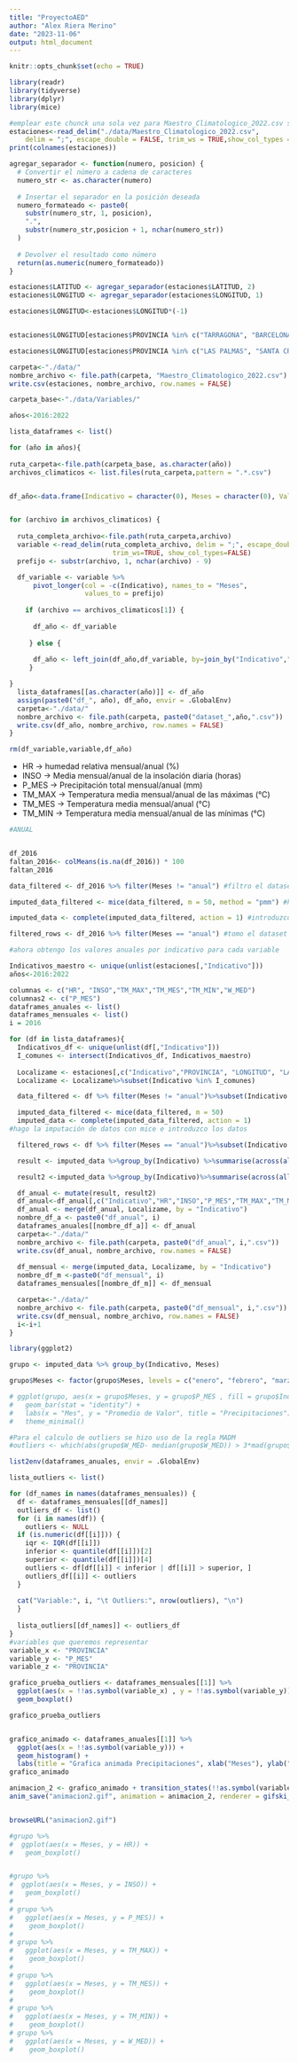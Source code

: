 ---
title: "ProyectoAED"
author: "Alex Riera Merino"
date: "2023-11-06"
output: html_document
---

```{r setup, include=FALSE}
knitr::opts_chunk$set(echo = TRUE)
```

```{r}
library(readr)
library(tidyverse)
library(dplyr)
library(mice)
```


```{r}
#emplear este chunck una sola vez para Maestro_Climatologico_2022.csv sucio, al usarlo más veces se corrompe el archivo
estaciones<-read_delim("./data/Maestro_Climatologico_2022.csv", 
    delim = ";", escape_double = FALSE, trim_ws = TRUE,show_col_types = FALSE)
print(colnames(estaciones))

agregar_separador <- function(numero, posicion) {
  # Convertir el número a cadena de caracteres
  numero_str <- as.character(numero)
  
  # Insertar el separador en la posición deseada
  numero_formateado <- paste0(
    substr(numero_str, 1, posicion),
    ".",
    substr(numero_str,posicion + 1, nchar(numero_str))
  )
  
  # Devolver el resultado como número
  return(as.numeric(numero_formateado))
}

estaciones$LATITUD <- agregar_separador(estaciones$LATITUD, 2)
estaciones$LONGITUD <- agregar_separador(estaciones$LONGITUD, 1)

estaciones$LONGITUD<-estaciones$LONGITUD*(-1)


estaciones$LONGITUD[estaciones$PROVINCIA %in% c("TARRAGONA", "BARCELONA", "BALEARES")] <- -estaciones$LONGITUD[estaciones$PROVINCIA %in% c("TARRAGONA", "BARCELONA","BALEARES")]

estaciones$LONGITUD[estaciones$PROVINCIA %in% c("LAS PALMAS", "SANTA CRUZ DE TENERIFE")] <- 10*estaciones$LONGITUD[estaciones$PROVINCIA %in% c("LAS PALMAS", "SANTA CRUZ DE TENERIFE")]

carpeta<-"./data/"
nombre_archivo <- file.path(carpeta, "Maestro_Climatologico_2022.csv")
write.csv(estaciones, nombre_archivo, row.names = FALSE)

```


```{r}
carpeta_base<-"./data/Variables/"

años<-2016:2022

lista_dataframes <- list()

for (año in años){
  
ruta_carpeta<-file.path(carpeta_base, as.character(año))
archivos_climaticos <- list.files(ruta_carpeta,pattern = ".*.csv")


df_año<-data.frame(Indicativo = character(0), Meses = character(0), Valores= numeric(0))


for (archivo in archivos_climaticos) {
  
  ruta_completa_archivo<-file.path(ruta_carpeta,archivo)
  variable <-read_delim(ruta_completa_archivo, delim = ";", escape_double = FALSE,
                          trim_ws=TRUE, show_col_types=FALSE)
  prefijo <- substr(archivo, 1, nchar(archivo) - 9)

  df_variable <- variable %>%
      pivot_longer(col = -c(Indicativo), names_to = "Meses", 
                   values_to = prefijo) 
  
    if (archivo == archivos_climaticos[1]) {
        
      df_año <- df_variable
      
     } else {
       
      df_año <- left_join(df_año,df_variable, by=join_by("Indicativo","Meses"))
     }

}
  lista_dataframes[[as.character(año)]] <- df_año
  assign(paste0("df_", año), df_año, envir = .GlobalEnv)
  carpeta<-"./data/"
  nombre_archivo <- file.path(carpeta, paste0("dataset_",año,".csv"))
  write.csv(df_año, nombre_archivo, row.names = FALSE)
}

rm(df_variable,variable,df_año)
```

  * HR -> humedad relativa mensual/anual (%)
  * INSO -> Media mensual/anual de la insolación diaria (horas)
  * P_MES -> Precipitación total mensual/anual (mm)
  * TM_MAX -> Temperatura media mensual/anual de las máximas (°C)
  * TM_MES -> Temperatura media mensual/anual (°C)
  * TM_MIN -> Temperatura media mensual/anual de las mínimas (°C)

```{r}
#ANUAL


df_2016
faltan_2016<- colMeans(is.na(df_2016)) * 100
faltan_2016

data_filtered <- df_2016 %>% filter(Meses != "anual") #filtro el dataset quitando los años

imputed_data_filtered <- mice(data_filtered, m = 50, method = "pmm") #hago la imputación de datos con mice mediante el metodo de predictive mean matching

imputed_data <- complete(imputed_data_filtered, action = 1) #introduzco los datos

filtered_rows <- df_2016 %>% filter(Meses == "anual") #tomo el dataset que solo contiene los "anual"

#ahora obtengo los valores anuales por indicativo para cada variable

Indicativos_maestro <- unique(unlist(estaciones[,"Indicativo"]))
años<-2016:2022

columnas <- c("HR", "INSO","TM_MAX","TM_MES","TM_MIN","W_MED")
columnas2 <- c("P_MES")
dataframes_anuales <- list()
dataframes_mensuales <- list()
i = 2016

for (df in lista_dataframes){
  Indicativos_df <- unique(unlist(df[,"Indicativo"]))
  I_comunes <- intersect(Indicativos_df, Indicativos_maestro)
  
  Localizame <- estaciones[,c("Indicativo","PROVINCIA", "LONGITUD", "LATITUD", "MUNICIPIO")]
  Localizame <- Localizame%>%subset(Indicativo %in% I_comunes)

  data_filtered <- df %>% filter(Meses != "anual")%>%subset(Indicativo %in% I_comunes) 

  imputed_data_filtered <- mice(data_filtered, m = 50) 
  imputed_data <- complete(imputed_data_filtered, action = 1) 
#hago la imputación de datos con mice e introduzco los datos

  filtered_rows <- df %>% filter(Meses == "anual")%>%subset(Indicativo %in% I_comunes) 

  result <- imputed_data %>%group_by(Indicativo) %>%summarise(across(all_of(columnas), mean))

  result2 <-imputed_data %>%group_by(Indicativo)%>%summarise(across(all_of("P_MES"), sum))

  df_anual <- mutate(result, result2)
  df_anual<-df_anual[,c("Indicativo","HR","INSO","P_MES","TM_MAX","TM_MES","TM_MIN","W_MED")]
  df_anual <- merge(df_anual, Localizame, by = "Indicativo")
  nombre_df_a <- paste0("df_anual", i)
  dataframes_anuales[[nombre_df_a]] <- df_anual
  carpeta<-"./data/"
  nombre_archivo <- file.path(carpeta, paste0("df_anual", i,".csv"))
  write.csv(df_anual, nombre_archivo, row.names = FALSE)
  
  df_mensual <- merge(imputed_data, Localizame, by = "Indicativo")
  nombre_df_m <-paste0("df_mensual", i)
  dataframes_mensuales[[nombre_df_m]] <- df_mensual

  carpeta<-"./data/"
  nombre_archivo <- file.path(carpeta, paste0("df_mensual", i,".csv"))
  write.csv(df_mensual, nombre_archivo, row.names = FALSE)
  i<-i+1
}

```


```{r}

library(ggplot2)

grupo <- imputed_data %>% group_by(Indicativo, Meses)

grupo$Meses <- factor(grupo$Meses, levels = c("enero", "febrero", "marzo", "abril", "mayo", "junio", "julio", "agosto" ,"septiembre", "octubre", "noviembre", "diciembre"))

# ggplot(grupo, aes(x = grupo$Meses, y = grupo$P_MES , fill = grupo$Indicativo)) +
#   geom_bar(stat = "identity") +
#   labs(x = "Mes", y = "Promedio de Valor", title = "Precipitaciones") + theme(axis.text.x = element_text(angle = 90, hjust = 1))+
#   theme_minimal()

#Para el calculo de outliers se hizo uso de la regla MADM
#outliers <- which(abs(grupo$W_MED- median(grupo$W_MED)) > 3*mad(grupo$W_MED))

list2env(dataframes_anuales, envir = .GlobalEnv)

lista_outliers <- list()

for (df_names in names(dataframes_mensuales)) {
  df <- dataframes_mensuales[[df_names]]
  outliers_df <- list()
  for (i in names(df)) {
    outliers <- NULL
  if (is.numeric(df[[i]])) {
    iqr <- IQR(df[[i]])
    inferior <- quantile(df[[i]])[2]
    superior <- quantile(df[[i]])[4]
    outliers <- df[df[[i]] < inferior | df[[i]] > superior, ]
    outliers_df[[i]] <- outliers
  }
  
  cat("Variable:", i, "\t Outliers:", nrow(outliers), "\n")
  }
  
  lista_outliers[[df_names]] <- outliers_df
}
#variables que queremos representar
variable_x <- "PROVINCIA" 
variable_y <- "P_MES" 
variable_z <- "PROVINCIA"

grafico_prueba_outliers <- dataframes_mensuales[[1]] %>%
  ggplot(aes(x = !!as.symbol(variable_x) , y = !!as.symbol(variable_y))) +
  geom_boxplot()

grafico_prueba_outliers


grafico_animado <- dataframes_anuales[[1]] %>%
  ggplot(aes(x = !!as.symbol(variable_y))) + 
  geom_histogram() +
  labs(title = "Grafica animada Precipitaciones", xlab("Meses"), ylab("Precipitaciones"))
grafico_animado

animacion_2 <- grafico_animado + transition_states(!!as.symbol(variable_y), transition_length = 1, state_length = 0.5)
anim_save("animacion2.gif", animation = animacion_2, renderer = gifski_renderer())


browseURL("animacion2.gif")

#grupo %>%
#  ggplot(aes(x = Meses, y = HR)) +
#   geom_boxplot()


#grupo %>%
#  ggplot(aes(x = Meses, y = INSO)) +
#   geom_boxplot()
# 
# grupo %>%
#   ggplot(aes(x = Meses, y = P_MES)) + 
#    geom_boxplot() 
# 
# grupo %>%
#   ggplot(aes(x = Meses, y = TM_MAX)) + 
#    geom_boxplot() 
# 
# grupo %>%
#   ggplot(aes(x = Meses, y = TM_MES)) + 
#    geom_boxplot() 
# 
# grupo %>%
#   ggplot(aes(x = Meses, y = TM_MIN)) + 
#    geom_boxplot() 
# grupo %>%
#   ggplot(aes(x = Meses, y = W_MED)) + 
#    geom_boxplot() 
```



